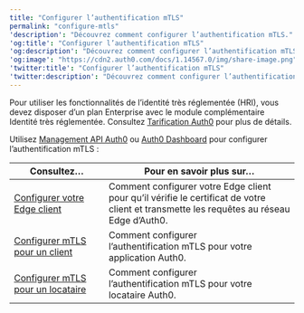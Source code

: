 ---
title: "Configurer l’authentification mTLS"
permalink: "configure-mtls"
'description': "Découvrez comment configurer l’authentification mTLS."
'og:title': "Configurer l’authentification mTLS"
'og:description': "Découvrez comment configurer l’authentification mTLS."
'og:image': "https://cdn2.auth0.com/docs/1.14567.0/img/share-image.png"
'twitter:title': "Configurer l’authentification mTLS"
'twitter:description': "Découvrez comment configurer l’authentification mTLS."
---

<Callout icon="file-lines" color="#0EA5E9" iconType="regular">

Pour utiliser les fonctionnalités de l’identité très réglementée (HRI), vous devez disposer d’un plan Enterprise avec le module complémentaire Identité très réglementée. Consultez [Tarification Auth0](https://auth0.com/pricing/) pour plus de détails.

</Callout>

Utilisez [Management API Auth0](https://auth0.com/docs/api/management/v2) ou [Auth0 Dashboard](https://manage.auth0.com/) pour configurer l’authentification mTLS :

<table class="table"><thead>
<tr>
<th><strong>Consultez…</strong></th>
<th><strong>Pour en savoir plus sur…</strong></th>
</tr>
</thead>
<tbody>
<tr>
<td><a href="/docs/fr-ca/get-started/applications/configure-mtls/set-up-the-customer-edge">Configurer votre Edge client</a></td>
<td>Comment configurer votre Edge client pour qu’il vérifie le certificat de votre client et transmette les requêtes au réseau Edge d’Auth0.</td>
</tr>
<tr>
<td><a href="/docs/fr-ca/get-started/applications/configure-mtls/configure-mtls-for-a-client">Configurer mTLS pour un client</a></td>
<td>Comment configurer l’authentification mTLS pour votre application Auth0.</td>
</tr>
<tr>
<td><a href="/docs/fr-ca/get-started/applications/configure-mtls/configure-mtls-for-a-tenant">Configurer mTLS pour un locataire</a></td>
<td>Comment configurer l’authentification mTLS pour votre locataire Auth0.</td>
</tr>
</tbody>
</table>